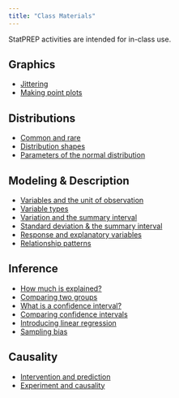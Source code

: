 ```yaml
---
title: "Class Materials"
---
```


StatPREP activities are intended for in-class use.




## Graphics

- [Jittering](files/Activities/jittering.pdf)
- [Making point plots](files/Activities/point-plot.pdf)


## Distributions

- [Common and rare](files/Activities/common-and-rare.pdf)
- [Distribution shapes](files/Activities/distribution-shapes.pdf)
- [Parameters of the normal distribution](files/Activities/normal-parameters.pdf)


## Modeling & Description

- [Variables and the unit of observation](files/Activities/variables-and-units.pdf)
- [Variable types](files/Activities/variable-types.pdf)
- [Variation and the summary interval](files/Activities/summary-interval.pdf)
- [Standard deviation & the summary interval](files/Activities/sd-and-summary-interval.pdf)
- [Response and explanatory variables](files/Activities/response-and-explanatory.pdf)
- [Relationship patterns](files/Activities/relationship-patterns.pdf)


## Inference 

- [How much is explained?](files/Activities/how-much-is-explained.pdf)
- [Comparing two groups](files/Activities/comparing-two-groups.pdf)
- [What is a confidence interval?](files/Activities/what-is-a-confidence-interval.pdf)
- [Comparing confidence intervals](files/Activities/comparing-confidence-intervals.pdf)
- [Introducing linear regression](files/Activities/introducing-linear-regression.pdf)
- [Sampling bias](files/Activities/sampling-bias.pdf)



## Causality

- [Intervention and prediction](files/Activities/intervention-and-prediction.pdf)
- [Experiment and causality](files/Activities/experiment-and-causality.pdf)



<!--
In draft

- [Changes in risk](files/Activities/changes-in-risk.pdf)
- [Comparing two proportions](files/Activities/proportions.pdf)
- [Flexibility](files/Activities/flexibility.pdf)

-->
